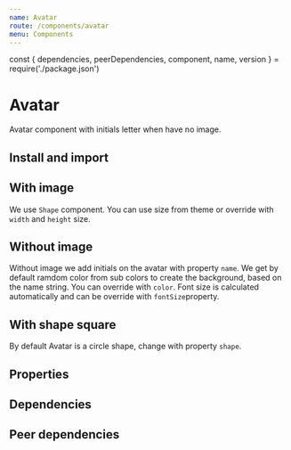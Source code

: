 ```yaml
---
name: Avatar
route: /components/avatar
menu: Components
---
```


const { dependencies, peerDependencies, component, name, version } = require('./package.json')

# Avatar

<TagVersion version={version} name={name} />

Avatar component with initials letter when have no image.

## Install and import

<Usage component={component} name={name} peerDependencies={peerDependencies} />

## With image

We use `Shape` component. You can use size from theme or override with `width` and `height` size.

<Playground>
  <Avatar
    name="Welcome jungle"
    src="https://avatars3.githubusercontent.com/u/13100706?s=200&v=4"
    size="sm"
  />
  <Avatar src="https://avatars3.githubusercontent.com/u/13100706?s=200&v=4" name="Welcome jungle" />
  <Avatar
    src="https://avatars3.githubusercontent.com/u/13100706?s=200&v=4"
    name="Welcome jungle"
    size="lg"
  />
  <Avatar
    src="https://avatars3.githubusercontent.com/u/13100706?s=200&v=4"
    name="Welcome jungle"
    size="xl"
  />
  <Avatar
    src="https://avatars3.githubusercontent.com/u/13100706?s=200&v=4"
    name="Welcome jungle"
    size="xxl"
  />
  <Avatar
    src="https://avatars3.githubusercontent.com/u/13100706?s=200&v=4"
    name="Custom"
    width={130}
    height={130}
    color="warning.500"
    fontSize={20}
  />
</Playground>

## Without image

Without image we add initials on the avatar with property `name`. We get by default ramdom color from sub colors to create the background, based on the name string. You can override with `color`. Font size is calculated automatically and can be override with `fontSize`property.

<Playground>
  <Avatar name="Welcome jungle" size="sm" />
  <Avatar name="Welcome jungle" />
  <Avatar name="Welcome jungle" size="lg" />
  <Avatar name="Welcome jungle" size="xl" />
  <Avatar name="Welcome jungle" size="xxl" />
  <Avatar name="Custom" width={130} height={130} color="info.500" fontSize={20} />
</Playground>

## With shape square

By default Avatar is a circle shape, change with property `shape`.

<Playground>
  <Avatar
    src="https://avatars3.githubusercontent.com/u/13100706?s=200&v=4"
    name="Welcome jungle"
    shape="square"
    size="xxl"
  />
  <Avatar name="Welcome jungle" shape="square" size="xxl" />
</Playground>

## Properties

<Props of={Avatar} />

## Dependencies

<Dependencies dependencies={dependencies} />

## Peer dependencies

<Dependencies dependencies={peerDependencies} />
